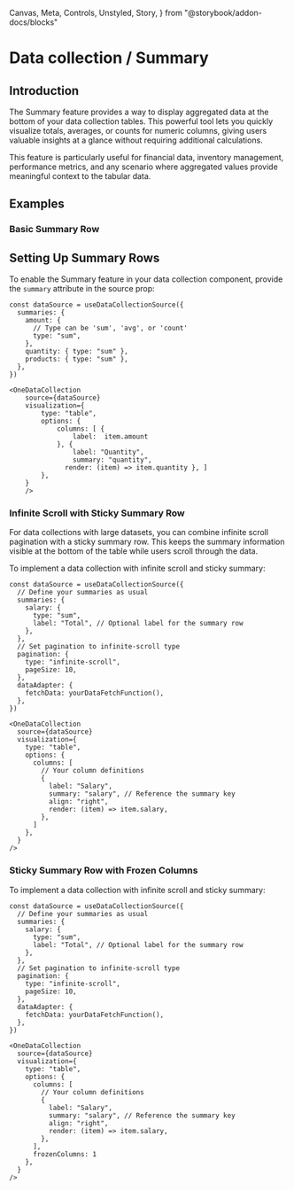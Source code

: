   Canvas,
  Meta,
  Controls,
  Unstyled,
  Story,
} from "@storybook/addon-docs/blocks"


<Meta of={SummaryStories} />

# Data collection / Summary

## Introduction

The Summary feature provides a way to display aggregated data at the bottom of
your data collection tables. This powerful tool lets you quickly visualize
totals, averages, or counts for numeric columns, giving users valuable insights
at a glance without requiring additional calculations.

This feature is particularly useful for financial data, inventory management,
performance metrics, and any scenario where aggregated values provide meaningful
context to the tabular data.

## Examples

### Basic Summary Row

<Canvas of={SummaryStories.BasicSummaryRow} meta={SummaryStories} />

## Setting Up Summary Rows

To enable the Summary feature in your data collection component, provide the
`summary` attribute in the source prop:

```tsx
const dataSource = useDataCollectionSource({
  summaries: {
    amount: {
      // Type can be 'sum', 'avg', or 'count'
      type: "sum",
    },
    quantity: { type: "sum" },
    products: { type: "sum" },
  },
})

<OneDataCollection
    source={dataSource}
    visualization={
        type: "table",
        options: {
            columns: [ {
                label:  item.amount
            }, {
                label: "Quantity",
                summary: "quantity",
              render: (item) => item.quantity }, ]
        },
    }
    />
```

### Infinite Scroll with Sticky Summary Row

For data collections with large datasets, you can combine infinite scroll
pagination with a sticky summary row. This keeps the summary information visible
at the bottom of the table while users scroll through the data.

<Canvas
  of={SummaryStories.WithInfiniteScrollSummarySticky}
  meta={SummaryStories}
/>

To implement a data collection with infinite scroll and sticky summary:

```tsx
const dataSource = useDataCollectionSource({
  // Define your summaries as usual
  summaries: {
    salary: {
      type: "sum",
      label: "Total", // Optional label for the summary row
    },
  },
  // Set pagination to infinite-scroll type
  pagination: {
    type: "infinite-scroll",
    pageSize: 10,
  },
  dataAdapter: {
    fetchData: yourDataFetchFunction(),
  },
})

<OneDataCollection
  source={dataSource}
  visualization={
    type: "table",
    options: {
      columns: [
        // Your column definitions
        {
          label: "Salary",
          summary: "salary", // Reference the summary key
          align: "right",
          render: (item) => item.salary,
        },
      ]
    },
  }
/>
```

### Sticky Summary Row with Frozen Columns

<Canvas
  of={SummaryStories.WithInfiniteScrollSummaryStickyFrozenColumns}
  meta={SummaryStories}
/>

To implement a data collection with infinite scroll and sticky summary:

```tsx
const dataSource = useDataCollectionSource({
  // Define your summaries as usual
  summaries: {
    salary: {
      type: "sum",
      label: "Total", // Optional label for the summary row
    },
  },
  // Set pagination to infinite-scroll type
  pagination: {
    type: "infinite-scroll",
    pageSize: 10,
  },
  dataAdapter: {
    fetchData: yourDataFetchFunction(),
  },
})

<OneDataCollection
  source={dataSource}
  visualization={
    type: "table",
    options: {
      columns: [
        // Your column definitions
        {
          label: "Salary",
          summary: "salary", // Reference the summary key
          align: "right",
          render: (item) => item.salary,
        },
      ],
      frozenColumns: 1
    },
  }
/>
```
